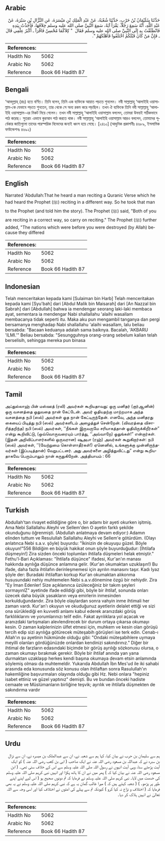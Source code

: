 ## Arabic


<div dir="rtl" lang="ar" style={{fontSize:'larger',backgroundColor:'#f8f9fa',padding:20}}>
حَدَّثَنَا سُلَيْمَانُ بْنُ حَرْبٍ، حَدَّثَنَا شُعْبَةُ، عَنْ عَبْدِ الْمَلِكِ بْنِ مَيْسَرَةَ، عَنِ النَّزَّالِ بْنِ سَبْرَةَ، عَنْ عَبْدِ اللَّهِ، أَنَّهُ سَمِعَ رَجُلاً، يَقْرَأُ آيَةً، سَمِعَ النَّبِيَّ صلى الله عليه وسلم خِلاَفَهَا، فَأَخَذْتُ بِيَدِهِ فَانْطَلَقْتُ بِهِ إِلَى النَّبِيِّ صلى الله عليه وسلم فَقَالَ ‏ "‏ كِلاَكُمَا مُحْسِنٌ فَاقْرَآ ـ أَكْبَرُ عِلْمِي قَالَ ـ فَإِنَّ مَنْ كَانَ قَبْلَكُمُ اخْتَلَفُوا فَأَهْلَكَهُمْ ‏"‏‏.‏
</div>
<div style={{backgroundColor:'#f8f9fa',padding:20, marginBottom: 10}}><table> <thead> <tr> <th>References:</th> <th></th> </tr> </thead> <tbody><tr><td>Hadith No</td><td>5062</td></tr><tr><td>Arabic No</td><td>5062</td></tr><tr><td>Reference</td><td>Book 66 Hadith 87</td></tr></tbody></table></div>

## Bengali


<div dir="ltr" lang="bn" style={{fontSize:'larger',backgroundColor:'#f8f9fa',padding:20}}>
‘আবদুল্লাহ্ (রাঃ) হতে বর্ণিত। তিনি বলেন, তিনি এক ব্যক্তিকে আয়াত পড়তে শুনলেন। নবী সাল্লাল্লাহু ‘আলাইহি ওয়াসাল্লাম-কে যেভাবে পড়তে শুনতেন, তার থেকে সে অন্য রকম করে পড়ছিল। তখন ঐ ব্যক্তিকে তিনি নবী সাল্লাল্লাহু ‘আলাইহি ওয়াসাল্লাম-এর নিকট নিয়ে গেলেন। তখন নবী সাল্লাল্লাহু ‘আলাইহি ওয়াসাল্লাম বললেন, তোমরা উভয়ই সঠিকভাবে পাঠ করেছ। সুতরাং এভাবে কুরআন পাঠ করতে থাক। নবী সাল্লাল্লাহু ‘আলাইহি ওয়াসাল্লাম আরও বললেন, তোমাদের পূর্বেকার জাতিগুলো তাদের পারস্পরিক বিভেদের জন্যই ধ্বংস হয়ে গেছে। [২৪১০] (আধুনিক প্রকাশনীঃ ৪৬৮৯, ইসলামিক ফাউন্ডেশনঃ ৪৬৯২)
</div>
<div style={{backgroundColor:'#f8f9fa',padding:20, marginBottom: 10}}><table> <thead> <tr> <th>References:</th> <th></th> </tr> </thead> <tbody><tr><td>Hadith No</td><td>5062</td></tr><tr><td>Arabic No</td><td>5062</td></tr><tr><td>Reference</td><td>Book 66 Hadith 87</td></tr></tbody></table></div>

## English


<div dir="ltr" lang="en" style={{fontSize:'larger',backgroundColor:'#f8f9fa',padding:20}}>
Narrated 'Abdullah:That he heard a man reciting a Quranic Verse which he had heard the Prophet (ﷺ) reciting in a different way. So he took that man to the Prophet (and told him the story). The Prophet (ﷺ) said, "Both of you are reciting in a correct way, so carry on reciting." The Prophet (ﷺ) further added, "The nations which were before you were destroyed (by Allah) because they differed
</div>
<div style={{backgroundColor:'#f8f9fa',padding:20, marginBottom: 10}}><table> <thead> <tr> <th>References:</th> <th></th> </tr> </thead> <tbody><tr><td>Hadith No</td><td>5062</td></tr><tr><td>Arabic No</td><td>5062</td></tr><tr><td>Reference</td><td>Book 66 Hadith 87</td></tr></tbody></table></div>

## Indonesian


<div dir="ltr" lang="id" style={{fontSize:'larger',backgroundColor:'#f8f9fa',padding:20}}>
Telah menceritakan kepada kami [Sulaiman bin Harb] Telah menceritakan kepada kami [Syu'bah] dari [Abdul Malik bin Maisarah] dari [An Nazzal bin Sabrah] dari [Abdullah] bahwa ia mendengar seorang laki-laki membaca ayat, sementara ia mendengar Nabi shallallahu 'alaihi wasallam membacanya tidak seperti itu. Maka aku pun mengambil tanganya dan pergi bersamanya menghadap Nabi shallallahu 'alaihi wasallam, lalu beliau bersabda: "Bacaan keduanya adalah sama baiknya. Bacalah, 'AKBARU 'ILMI.'" Beliau bersabda: "Sesungguhnya orang-orang sebelum kalian telah berselisih, sehingga mereka pun binasa
</div>
<div style={{backgroundColor:'#f8f9fa',padding:20, marginBottom: 10}}><table> <thead> <tr> <th>References:</th> <th></th> </tr> </thead> <tbody><tr><td>Hadith No</td><td>5062</td></tr><tr><td>Arabic No</td><td>5062</td></tr><tr><td>Reference</td><td>Book 66 Hadith 87</td></tr></tbody></table></div>

## Tamil


<div dir="ltr" lang="ta" style={{fontSize:'larger',backgroundColor:'#f8f9fa',padding:20}}>
அப்துல்லாஹ் பின் மஸ்ஊத் (ரலி) அவர்கள் கூறியதாவது: ஒரு மனிதர் (குர்ஆனின்) ஒரு வசனத்தை ஓதுவதை நான் கேட்டேன். அவர் ஓதியதற்கு மாற்றமாக அந்த வசனத்தை நபி (ஸல்) அவர்கள் ஓத நான் கேட்டிருந்தேன். எனவே, அந்த மனிதரது கையைப் பிடித்து நபி (ஸல்) அவர்களிடம் அழைத்துச் சென்றேன். (விவரத்தை விசாரித்தறிந்த) நபி (ஸல்) அவர்கள், ‘‘நீங்கள் இருவருமே சரியாகத்தான் ஓதியிருக்கிறீர்கள்” என்று கூறிவிட்டு, (ஒவ்வொருவரையும் பார்த்து, ‘‘அவ்வாறே) ஓதுங்கள்!” என்றார்கள். (இதன் அறிவிப்பாளர்களில் ஒருவரான) ஷுஅபா (ரஹ்) அவர்கள் கூறுகிறார்கள்: நபி (ஸல்) அவர்கள், ‘‘(வேற்றுமை கொள்ளாதீர்கள்!) ஏனெனில், உங்களுக்கு முன்னிருந்தவர்கள் (இப்படித்தான்) வேறுபட்டனர். அது அவர்களை அழித்துவிட்டது” என்று கூறியதாகவே பெரும்பாலும் நான் கருதுகிறேன். அத்தியாயம் : 66
</div>
<div style={{backgroundColor:'#f8f9fa',padding:20, marginBottom: 10}}><table> <thead> <tr> <th>References:</th> <th></th> </tr> </thead> <tbody><tr><td>Hadith No</td><td>5062</td></tr><tr><td>Arabic No</td><td>5062</td></tr><tr><td>Reference</td><td>Book 66 Hadith 87</td></tr></tbody></table></div>

## Turkish


<div dir="ltr" lang="tr" style={{fontSize:'larger',backgroundColor:'#f8f9fa',padding:20}}>
Abdullah'tan rivayet edildiğine göre o, bir adamı bir ayeti okurken işitmiş. Ama Nebi Sallallahu Aleyhi ve Sellem'den O ayetin farklı şekilde okunduğunu öğrenmişti. (Abdullah anlatmaya devam ediyor:) Adamın elinden tuttum ve Resulullah Sallallahu Aleyhi ve Sellem'e götürdüm. (Olayı anlatınca Nebi s.a.v. şöyle) buyurdu: "İkinizin de okuyuşu güzel. Böyle okuyun!"556 Bildiğim en büyük hakikat onun şöyle buyurduğudur: [İhtilafa düşmeyin!] Zira sizden önceki toplumları ihtilafa düşmeleri helak etmiştir." Fethu'l-Bari Açıklaması: "İhtilafa düşünce" ifadesi, Kur'an'ın manası hakkında ayrılığa düşünce anlamına gelir. (Kur'an okumaktan uzuklaşın!) Bu ifade, daha fazla ihtilafın derinleşmemesi için ayrılın manasını taşır. Kadı Iyaz şöyle der: Buradaki ihtilaftan korkup Kur'an okumaktan alıkonma hususundaki nehiy muhtemelen Nebi s.a.v.dönemine özgü bir nehiydir. Zira "Ey İman Edenler! Size açıklanınca üzüleceğiniz bir takım şeyleri sormayınlZ" ayetinde ifade edildiği gibi, böyle bir ihtilaf, sonunda onları üzecek daha büyük yasakların veya emirlerin inmesinden korkulduğundandır. Zira böyle olaylardan sonra vahyin inme ihtimali her zaman vardı. Kur'an'ı okuyun ve okuduğunuz ayetlerin delalet ettiği ve sizi ona sürüklediği en kuvvetli anlamı kabul ederek aranızdaki görüş farklılıklarını ve yorumlarınızı telif edin. Fakat ayrılıklara yol açacak ve aranızdaki tartışmaları alevlendirecek bir durum ortaya çıkarsa okumayı kesin. O zaman kalplerinizin ülfet etmesi için, muhkem ve kesin olan görüşü tercih edip sizi ayrılığa götürecek müteşabih görüşleri ise terk edin. Cenab-ı Allah'ın şu ayetinin hükmünde olduğu gibi: "Ondaki müteşabihlere uymaya meyilli olanları gördüğünüzde onlardan kendinizi sakındırınız." Diğer bir ihtimal de farzların edasındaki biçimde bir görüş ayrılığı sözkonusu olursa, o zaman okumayı bırakmak gerekir. Böyle bir ihtilaf anında yan yana durmaktan uzaklaşıp herkes kendi başına okumaya devam etsin anlamında söylemiş olması da muhtemeldir. Yukarıda Abdullah İbn Mes'ud ile iki sahabi arasında eda konusunda söz konusu olan ihtilaftan sonra Rasulullah'ın hakemliğine başvurmaları olayında olduğu gibi Hz. Nebi onlara "hepiniz isabet ettiniz ve güzel yaptınız" demişti. Bu ve bundan önceki hadiste cemaate ve Müslümanların birliğine teşvik; ayrılık ve ihtilafa düşmekten de sakındırma vardır
</div>
<div style={{backgroundColor:'#f8f9fa',padding:20, marginBottom: 10}}><table> <thead> <tr> <th>References:</th> <th></th> </tr> </thead> <tbody><tr><td>Hadith No</td><td>5062</td></tr><tr><td>Arabic No</td><td>5062</td></tr><tr><td>Reference</td><td>Book 66 Hadith 87</td></tr></tbody></table></div>

## Urdu


<div dir="rtl" lang="ur" style={{fontSize:'larger',backgroundColor:'#f8f9fa',padding:20}}>
ہم سے سلیمان بن حرب نے بیان کیا، کہا ہم سے شعبہ نے، ان سے عبدالملک بن میسرہ نے، ان سے نزال بن سبرہ نے کہ عبداللہ بن مسعود رضی اللہ عنہ نے ایک صاحب ( ابی بن کعب رضی اللہ عنہ ) کو ایک آیت پڑھتے سنا، وہی آیت انہوں نے رسول اللہ صلی اللہ علیہ وسلم سے اس کے خلاف سنی تھی۔ ( ابن مسعود رضی اللہ عنہ نے بیان کیا کہ ) پھر میں نے ان کا ہاتھ پکڑا اور انہیں نبی کریم صلی اللہ علیہ وسلم کی خدمت میں لایا۔ نبی کریم صلی اللہ علیہ وسلم نے فرمایا کہ تم دونوں صحیح ہو ( اس لیے اپنے اپنے طور پر پڑھو۔ ) ( شعبہ کہتے ہیں کہ ) میرا غالب گمان یہ ہے کہ نبی کریم صلی اللہ علیہ وسلم نے یہ بھی فرمایا کہ ( اختلاف و نزاع نہ کیا کرو ) کیونکہ تم سے پہلے کی امتوں نے اختلاف کیا اور اسی وجہ سے اللہ تعالیٰ نے انہیں ہلاک کر دیا۔
</div>
<div style={{backgroundColor:'#f8f9fa',padding:20, marginBottom: 10}}><table> <thead> <tr> <th>References:</th> <th></th> </tr> </thead> <tbody><tr><td>Hadith No</td><td>5062</td></tr><tr><td>Arabic No</td><td>5062</td></tr><tr><td>Reference</td><td>Book 66 Hadith 87</td></tr></tbody></table></div>